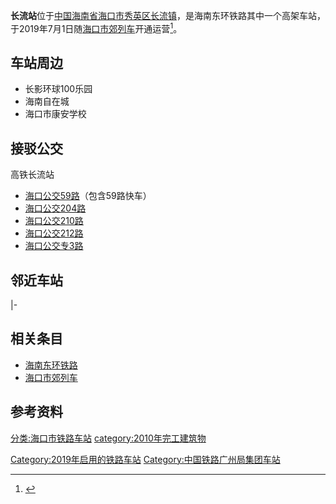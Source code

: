 {{Infobox China railway station
|车站名称=长流站
|图片=Haikou Suburban Railway Screen Doors.jpg
|图片介紹=
|车站拼音= Changliu Zhàn
|英文名称= Changliu Railway Station
|code = 
|commercial_code = CLA
|pinyin_code = CLI
|始建年份= 2010年12月30日
|开通运营= 2019年7月1日
|车站类型=客运站
|车站位置= {{CHN}}[[海南省|海南省]][[海口市|海口市]][[秀英区|秀英区]][[长流镇|长流镇]]
|坐标={{coord|19|59|37.79|N|110|12|7.65|E|display=inline,title}}
|归属= 	[[广州局集团|广州局集团]]海南铁路有限责任公司
|线路=[[海口市郊铁路|海口市郊铁路]]
|车站等级=
|月台数目=
|股道数目=
|網站=
}}
'''长流站'''位于[[中国|中国]][[海南省|海南省]][[海口市|海口市]][[秀英区|秀英区]][[长流镇|长流镇]]，是海南东环铁路其中一个高架车站，于2019年7月1日随[[海口市郊列车|海口市郊列车]]开通运营<ref>{{cite web|url=http://www.hkwb.net/news/content/2019-06/29/content_3742360.htm|title=海口市郊列车预计于7月1日试运行|publisher=海口网|date=2019-06-29|access-date=2019-06-30|archive-url=https://web.archive.org/web/20190630113508/http://www.hkwb.net/news/content/2019-06/29/content_3742360.htm|archive-date=2019-06-30|dead-url=yes}}</ref>。

==车站周边==
*长影环球100乐园
*海南自在城
*海口市康安学校
==接驳公交==
高铁长流站
*[[海口公交59路|海口公交59路]]（包含59路快车）
*[[海口公交204路|海口公交204路]]
*[[海口公交210路|海口公交210路]]
*[[海口公交212路|海口公交212路]]
*[[海口公交专3路|海口公交专3路]]

==邻近车站==
{{start rail box|[[中国铁路|中国铁路]]}}
{{s-inop|[[老城镇站|老城镇]] |内环方向}}
{{s-line|[[海南环岛高速铁路|海南环岛高速铁路]]<br>（全车通过不停靠）}}
{{s-inop|[[秀英站|秀英]]|外环方向}}
|-
{{s-inop|[[海口站|海口]] |老城镇方向}}
{{s-line|[[海口市郊铁路|海口市郊铁路]]}}
{{s-inop|[[秀英站|秀英]]|美兰方向}}
{{s-end}}

==相关条目==
*[[海南东环铁路|海南东环铁路]]
*[[海口市郊列车|海口市郊列车]]

==参考资料==
{{reflist}}
{{China-rail-stub}}
{{海南环岛高速铁路}}
{{海口市郊铁路}}
[[Category:2019年启用的铁路车站|Category:2019年启用的铁路车站]]
[[Category:中国铁路广州局集团车站|Category:中国铁路广州局集团车站]]
[[分类:海口市铁路车站|分类:海口市铁路车站]]
[[category:2010年完工建筑物|category:2010年完工建筑物]]